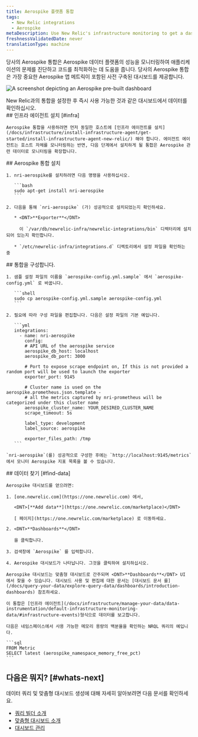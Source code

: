 ```yaml
---
title: Aerospike 플랫폼 통합
tags:
  - New Relic integrations
  - Aerospike
metaDescription: Use New Relic's infrastructure monitoring to get a dashboard with metrics from your Aerospike platform.
freshnessValidatedDate: never
translationType: machine
---
```



당사의 Aerospike 통합은 Aerospike 데이터 플랫폼의 성능을 모니터링하여 애플리케이션의 문제를 진단하고 코드를 최적화하는 데 도움을 줍니다. 당사의 Aerospike 통합은 가장 중요한 Aerospike 앱 메트릭이 포함된 사전 구축된 대시보드를 제공합니다.

<img
  title="aerospike dashboard"
  alt="A screenshot depicting an Aerospike pre-built dashboard"
  src={infrastructureAerospikeDashboard}
/>

<figcaption>
  New Relic과의 통합을 설정한 후 즉시 사용 가능한 것과 같은 대시보드에서 데이터를 확인하십시오.
</figcaption>

<Steps>
  <Step>
    ## 인프라 에이전트 설치 [#infra]

    Aerospike 통합을 사용하려면 먼저 동일한 호스트에 [인프라 에이전트를 설치](/docs/infrastructure/install-infrastructure-agent/get-started/install-infrastructure-agent-new-relic/) 해야 합니다. 에이전트 에이전트는 호스트 자체를 모니터링하는 반면, 다음 단계에서 설치하게 될 통합은 Aerospike 관련 데이터로 모니터링을 확장합니다.
  </Step>

  <Step>
    ## Aerospike 통합 설치

    1. nri-aerospike를 설치하려면 다음 명령을 사용하십시오.

       ```bash
       sudo apt-get install nri-aerospike
       ```

    2. 다음을 통해 `nri-aerospike` (가) 성공적으로 설치되었는지 확인하세요.

       * <DNT>**Exporter**</DNT>

         이 `/var/db/newrelic-infra/newrelic-integrations/bin` 디렉터리에 설치되어 있는지 확인합니다.

       * `/etc/newrelic-infra/integrations.d` 디렉토리에서 설정 파일을 확인하는 중
  </Step>

  <Step>
    ## 통합을 구성합니다.

    1. 샘플 설정 파일의 이름을 `aerospike-config.yml.sample` 에서 `aerospike-config.yml` 로 바꿉니다.

       ```shell
       sudo cp aerospike-config.yml.sample aerospike-config.yml
       ```

    2. 필요에 따라 구성 파일을 편집합니다. 다음은 설정 파일의 기본 예입니다.

       ```yml
       integrations:
         - name: nri-aerospike
           config:
           # API URL of the aerospike service
           aerospike_db_host: localhost
           aerospike_db_port: 3000

           # Port to expose scrape endpoint on, If this is not provided a random port will be used to launch the exporter
           exporter_port: 9145

           # Cluster name is used on the aerospike.prometheus.json.template -
           # all the metrics captured by nri-prometheus will be categorized under this cluster name
           aerospike_cluster_name: YOUR_DESIRED_CLUSTER_NAME
           scrape_timeout: 5s

           label_type: development
           label_source: aerospike

           exporter_files_path: /tmp
       ```

    `nri-aerospike`(를) 성공적으로 구성한 후에는 `http://localhost:9145/metrics` 에서 모니터 Aerospike 지표 목록을 볼 수 있습니다.
  </Step>

  <Step>
    ## 데이터 찾기 [#find-data]

    Aerospike 대시보드를 얻으려면:

    1. [one.newrelic.com](https://one.newrelic.com) 에서,

       <DNT>[**Add data**](https://one.newrelic.com/marketplace)</DNT>

       [ 페이지](https://one.newrelic.com/marketplace) 로 이동하세요.

    2. <DNT>**Dashboards**</DNT>

       을 클릭합니다.

    3. 검색창에 `Aerospike` 를 입력합니다.

    4. Aerospike 대시보드가 나타납니다. 그것을 클릭하여 설치하십시오.

    Aerospike 대시보드는 맞춤형 대시보드로 간주되며 <DNT>**Dashboards**</DNT> UI 에서 찾을 수 있습니다. 대시보드 사용 및 편집에 대한 문서는 [대시보드 문서 를](/docs/query-your-data/explore-query-data/dashboards/introduction-dashboards) 참조하세요.

    이 통합은 [인프라 에이전트](/docs/infrastructure/manage-your-data/data-instrumentation/default-infrastructure-monitoring-data/#infrastructure-events)형식으로 데이터를 보고합니다.

    다음은 네임스페이스에서 사용 가능한 메모리 용량의 백분율을 확인하는 NRQL 쿼리의 예입니다.

    ```sql
    FROM Metric 
    SELECT latest (aerospike_namespace_memory_free_pct)
    ```
  </Step>
</Steps>

## 다음은 뭐지? [#whats-next]

데이터 쿼리 및 맞춤형 대시보드 생성에 대해 자세히 알아보려면 다음 문서를 확인하세요.

* [쿼리 빌더 소개](/docs/query-your-data/explore-query-data/query-builder/introduction-query-builder)
* [맞춤형 대시보드 소개](/docs/query-your-data/explore-query-data/dashboards/introduction-dashboards)
* [대시보드 관리](/docs/query-your-data/explore-query-data/dashboards/manage-your-dashboard)